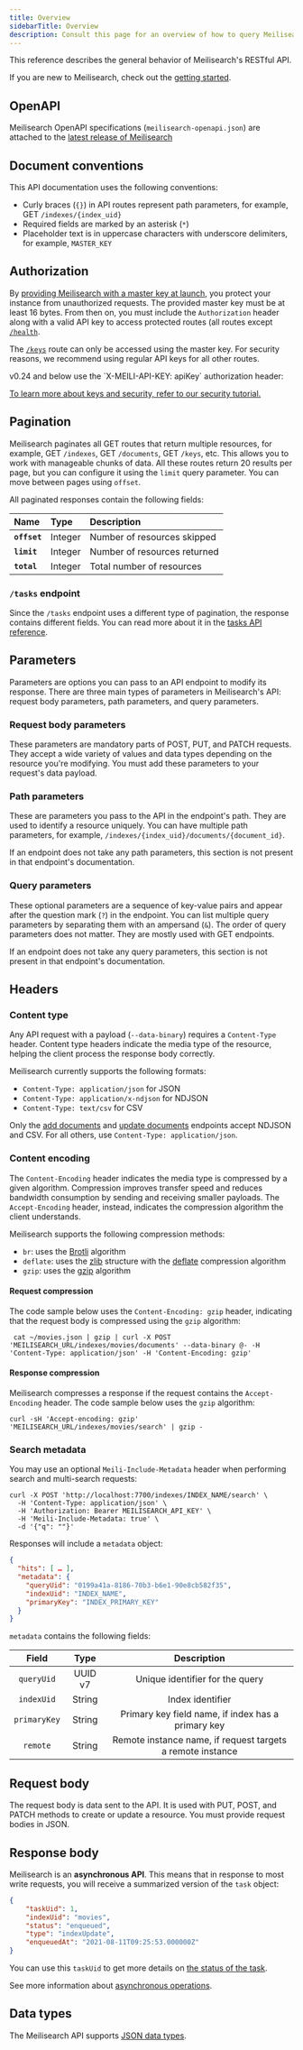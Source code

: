 ```yaml
---
title: Overview
sidebarTitle: Overview
description: Consult this page for an overview of how to query Meilisearch's API, which types of parameters it supports, and how it structures its responses.
---
```




This reference describes the general behavior of Meilisearch's RESTful API.

If you are new to Meilisearch, check out the [getting started](/learn/self_hosted/getting_started_with_self_hosted_meilisearch).

## OpenAPI

Meilisearch OpenAPI specifications (`meilisearch-openapi.json`) are attached to the [latest release of Meilisearch](https://github.com/meilisearch/meilisearch/releases/tag/latest)

## Document conventions

This API documentation uses the following conventions:

- Curly braces (`{}`) in API routes represent path parameters, for example, GET `/indexes/{index_uid}`
- Required fields are marked by an asterisk (`*`)
- Placeholder text is in uppercase characters with underscore delimiters, for example, `MASTER_KEY`

## Authorization

By [providing Meilisearch with a master key at launch](/learn/security/basic_security), you protect your instance from unauthorized requests. The provided master key must be at least 16 bytes. From then on, you must include the `Authorization` header along with a valid API key to access protected routes (all routes except [`/health`](/reference/api/health).

<CodeSamplesAuthorizationHeader1 />

The [`/keys`](/reference/api/keys) route can only be accessed using the master key. For security reasons, we recommend using regular API keys for all other routes.

<Tip>
v0.24 and below use the `X-MEILI-API-KEY: apiKey` authorization header:

<CodeSamplesUpdatingGuideCheckVersionOldAuthorizationHeader />
</Tip>

[To learn more about keys and security, refer to our security tutorial.](/learn/security/basic_security)

## Pagination

Meilisearch paginates all GET routes that return multiple resources, for example, GET `/indexes`, GET `/documents`, GET `/keys`, etc. This allows you to work with manageable chunks of data. All these routes return 20 results per page, but you can configure it using the `limit` query parameter. You can move between pages using `offset`.

All paginated responses contain the following fields:

| Name         | Type    | Description                  |
| :----------- | :------ | :--------------------------- |
| **`offset`** | Integer | Number of resources skipped  |
| **`limit`**  | Integer | Number of resources returned |
| **`total`**  | Integer | Total number of resources    |

### `/tasks` endpoint

Since the `/tasks` endpoint uses a different type of pagination, the response contains different fields. You can read more about it in the [tasks API reference](/reference/api/tasks#get-tasks).

## Parameters

Parameters are options you can pass to an API endpoint to modify its response. There are three main types of parameters in Meilisearch's API: request body parameters, path parameters, and query parameters.

### Request body parameters

These parameters are mandatory parts of POST, PUT, and PATCH requests. They accept a wide variety of values and data types depending on the resource you're modifying. You must add these parameters to your request's data payload.

### Path parameters

These are parameters you pass to the API in the endpoint's path. They are used to identify a resource uniquely. You can have multiple path parameters, for example, `/indexes/{index_uid}/documents/{document_id}`.

If an endpoint does not take any path parameters, this section is not present in that endpoint's documentation.

### Query parameters

These optional parameters are a sequence of key-value pairs and appear after the question mark (`?`) in the endpoint. You can list multiple query parameters by separating them with an ampersand (`&`). The order of query parameters does not matter. They are mostly used with GET endpoints.

If an endpoint does not take any query parameters, this section is not present in that endpoint's documentation.

## Headers

### Content type

Any API request with a payload (`--data-binary`) requires a `Content-Type` header. Content type headers indicate the media type of the resource, helping the client process the response body correctly.

Meilisearch currently supports the following formats:

- `Content-Type: application/json` for JSON
- `Content-Type: application/x-ndjson` for NDJSON
- `Content-Type: text/csv` for CSV

Only the [add documents](/reference/api/documents#add-or-replace-documents) and [update documents](/reference/api/documents#add-or-update-documents) endpoints accept NDJSON and CSV. For all others, use `Content-Type: application/json`.

### Content encoding

The `Content-Encoding` header indicates the media type is compressed by a given algorithm. Compression improves transfer speed and reduces bandwidth consumption by sending and receiving smaller payloads. The `Accept-Encoding` header, instead, indicates the compression algorithm the client understands.

Meilisearch supports the following compression methods:

- `br`: uses the [Brotli](https://en.wikipedia.org/wiki/Brotli) algorithm
- `deflate`: uses the [zlib](https://en.wikipedia.org/wiki/Zlib) structure with the [deflate](https://en.wikipedia.org/wiki/DEFLATE) compression algorithm
- `gzip`: uses the [gzip](https://en.wikipedia.org/wiki/Gzip) algorithm

#### Request compression

The code sample below uses the `Content-Encoding: gzip` header, indicating that the request body is compressed using the `gzip` algorithm:

```
 cat ~/movies.json | gzip | curl -X POST 'MEILISEARCH_URL/indexes/movies/documents' --data-binary @- -H 'Content-Type: application/json' -H 'Content-Encoding: gzip'
```

#### Response compression

Meilisearch compresses a response if the request contains the `Accept-Encoding` header. The code sample below uses the `gzip` algorithm:

```
curl -sH 'Accept-encoding: gzip' 'MEILISEARCH_URL/indexes/movies/search' | gzip -
```

### Search metadata

You may use an optional `Meili-Include-Metadata` header when performing search and multi-search requests:

```
curl -X POST 'http://localhost:7700/indexes/INDEX_NAME/search' \
  -H 'Content-Type: application/json' \
  -H 'Authorization: Bearer MEILISEARCH_API_KEY' \
  -H 'Meili-Include-Metadata: true' \
  -d '{"q": ""}'
```

Responses will include a `metadata` object:

```json
{
  "hits": [ … ],
  "metadata": {
    "queryUid": "0199a41a-8186-70b3-b6e1-90e8cb582f35",
    "indexUid": "INDEX_NAME",
    "primaryKey": "INDEX_PRIMARY_KEY"
  }
}
```

`metadata` contains the following fields:

|    Field     |   Type  |                        Description                         |
|:------------:|:-------:|:----------------------------------------------------------:|
| `queryUid`   | UUID v7 | Unique identifier for the query                            |
| `indexUid`   | String  | Index identifier                                           |
| `primaryKey` | String  | Primary key field name, if index has a primary key         |
| `remote`     | String  | Remote instance name, if request targets a remote instance |

## Request body

The request body is data sent to the API. It is used with PUT, POST, and PATCH methods to create or update a resource. You must provide request bodies in JSON.

## Response body

Meilisearch is an **asynchronous API**. This means that in response to most write requests, you will receive a summarized version of the `task` object:

```json
{
    "taskUid": 1,
    "indexUid": "movies",
    "status": "enqueued",
    "type": "indexUpdate",
    "enqueuedAt": "2021-08-11T09:25:53.000000Z"
}
```

You can use this `taskUid` to get more details on [the status of the task](/reference/api/tasks#get-one-task).

See more information about [asynchronous operations](/learn/async/asynchronous_operations).

## Data types

The Meilisearch API supports [JSON data types](https://www.w3schools.com/js/js_json_datatypes.asp).

